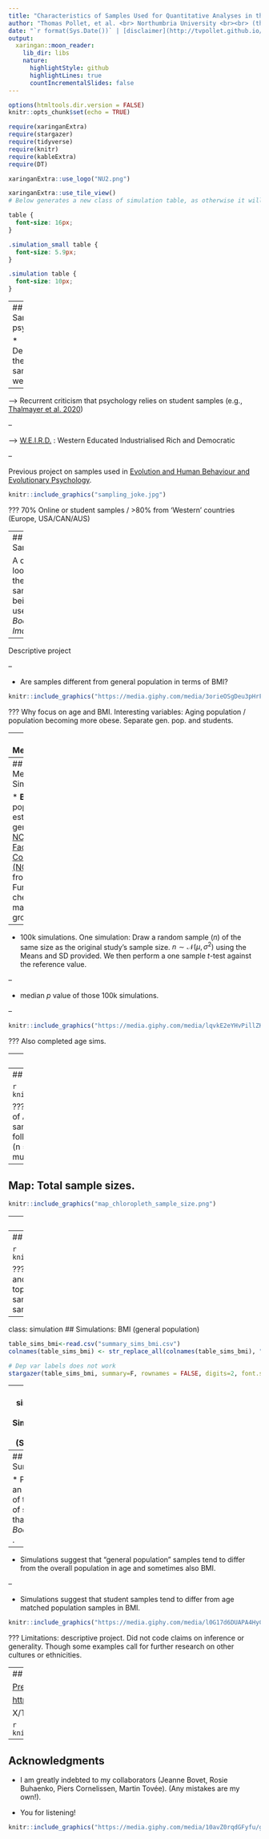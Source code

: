 ```yaml
---
title: "Characteristics of Samples Used for Quantitative Analyses in the Journal Body Image"
author: "Thomas Pollet, et al. <br> Northumbria University <br><br> (thomas.pollet@northumbria.ac.uk)"
date: "`r format(Sys.Date())` | [disclaimer](http://tvpollet.github.io/disclaimer)"
output:
  xaringan::moon_reader:
    lib_dir: libs
    nature:
      highlightStyle: github
      highlightLines: true
      countIncrementalSlides: false
---
```


```r
options(htmltools.dir.version = FALSE)
knitr::opts_chunk$set(echo = TRUE)
```

```r
require(xaringanExtra) 
require(stargazer)
require(tidyverse)
require(knitr)
require(kableExtra)
require(DT)
```

```r
xaringanExtra::use_logo("NU2.png")
```

```r
xaringanExtra::use_tile_view()
# Below generates a new class of simulation table, as otherwise it will not fit.
```

```css
table {
  font-size: 16px;     
}
```

```css
.simulation_small table {
  font-size: 5.9px;     
}
```

```css
.simulation table {
  font-size: 10px;     
}
```

---
## Samples in psychology


* Describing the samples we use. 

--

--> Recurrent criticism that psychology relies on student samples (e.g., [Thalmayer et al. 2020](https://doi.org/10.1037/amp0000622))

--

--> [W.E.I.R.D.](https://www2.psych.ubc.ca/~henrich/pdfs/WeirdPeople.pdf) : Western Educated Industrialised Rich and Democratic

--

Previous project on samples used in [Evolution and Human Behaviour and Evolutionary Psychology](https://link.springer.com/article/10.1007/s40806-019-00192-2).

```r
knitr::include_graphics("sampling_joke.jpg") 
```


???
70% Online or student samples / >80% from 'Western' countries (Europe, USA/CAN/AUS)

---
## Sampling

A closer look at the samples being used in _Body Image_

--

Descriptive project

--

* Are samples different from general population in terms of BMI?

```r
knitr::include_graphics("https://media.giphy.com/media/3orieOSgDeu3pHrFIY/giphy.gif") 
```

???
Why focus on age and BMI. Interesting variables: Aging population / population becoming more obese.
Separate gen. pop. and students.

---
## Methodology.

* All papers from 2021 from _Body Image_ (_n_ = 137).

* 149 samples (5 meta-analyses or content analyses not analysed further).

```r
knitr::include_graphics("Body_image.jpg") # See Elsevier web page
```

---
## Methodology: Simulations

* **BMI**. Overall population estimate by gender from [NCD Risk Factor Collaboration (NCD-RisC)](https://linkinghub.elsevier.com/retrieve/pii/S0140673617321293) from 2016. Further checks with matched age groups.

--

* 100k simulations. One simulation: Draw a random sample (_n_) of the same size as the original study's sample size. $n \sim \mathcal{N}(\mu,\,\sigma^{2})$ using the Means and SD provided. We then perform a one sample _t_-test against the reference value. 

--

* median _p_ value of those 100k simulations.

--

```r
knitr::include_graphics("https://media.giphy.com/media/lqvkE2eYHvPillZKNU/giphy.gif")
```

???
Also completed age sims.

---
## Map: Inclusion.

```r
knitr::include_graphics("map.png")
```

???
Some coverage of Latin America, no coverage of Africa, China, Russia
Majority of quantitative samples are from the United States (n = 55), followed by the United Kingdom (n = 18), Australia (n = 18) and Canada (n = 11).

---
## Map: k samples.

```r
knitr::include_graphics("map_chloropleth_k.png")
```

???
Some coverage of Latin America, no coverage of Africa, China, Russia
Majority of quantitative samples are from the United States (n = 55), followed by the United Kingdom (n = 18), Australia (n = 18) and Canada (n = 11). Map does not show multicountry samples (k = 7).

---
## Map: Total sample sizes.

```r
knitr::include_graphics("map_chloropleth_sample_size.png")
```

---
## Map: Median sample size.

```r
knitr::include_graphics("map_chloropleth_median.png")
```

???
Large sample from New Zealand. (AUS: 230; USA: 317; UK: 271.5; NZL: 6258)


---
## Type of samples

```r
knitr::include_graphics("waffle_type_ed.png")
```

???
pregnant women (n = 1), mothers (n = 1) and a sample of students but who scored in the top tertile on a sub-scale of the EDI-2. Only four samples labelled as clinical. One gen. pop. sample recruited via churches.

---
class: simulation
## Simulations: BMI (general population)

```r
table_sims_bmi<-read.csv("summary_sims_bmi.csv")
colnames(table_sims_bmi) <- str_replace_all(colnames(table_sims_bmi), "[:punct:]", " ")
```

```r
# Dep var labels does not work
stargazer(table_sims_bmi, summary=F, rownames = FALSE, digits=2, font.size= "tiny", single.row = TRUE, column.sep.width = "1pt", header=FALSE, style="demography", title="Summary of simulations. Note: p < .1 = .,  p < .05 = *,  p < .01 = **, p < .001 = ***.", type="html")
```

---
class: simulation
## Simulations: BMI (Students)

```r
table_sims_bmi_students<-read.csv("summary_sims_bmi_students.csv")
colnames(table_sims_bmi_students) <- str_replace_all(colnames(table_sims_bmi_students), "[:punct:]", " ")
colnames(table_sims_bmi_students)[6]<-"Mean BMI population (20-24)" # unable to fix 6
```

```r
# Dep var labels does not work
stargazer(table_sims_bmi_students, summary=F, rownames = FALSE, digits=2, font.size= "tiny", single.row = TRUE, column.sep.width = "1pt", header=FALSE, style="demography", title="Summary of simulations. Note: p < .1 = .,  p < .05 = *,  p < .01 = **, p < .001 = ***.", type="html")
```

---
## Summary

* Provided an overview of the type of samples that are in _Body image_ .

--

* Simulations suggest that "general population" samples tend to differ from the overall population in age and sometimes also BMI.

--

* Simulations suggest that student samples tend to differ from age matched population samples in BMI.

```r
knitr::include_graphics("https://media.giphy.com/media/l0G17d6DUAPA4HyCs/giphy.gif")
```

???
Limitations: descriptive project. Did not code claims on inference or generality. Though some examples call for further research on other cultures or ethnicities.

---
## Any Questions?

[Preprint](https://osf.io/preprints/psyarxiv/2qfdb) ; [Longer talk](https://tvpollet.github.io/Talk_appearance_Durham_22/Talk_Durham_Body_Image_22.html#1)

[http://tvpollet.github.io](http://tvpollet.github.io)

X/Twitter: @tvpollet ; Bluesky: @tvpollet.bsky.social

```r
knitr::include_graphics("https://media.giphy.com/media/3ohzdRoOp1FUYbtGDu/giphy.gif")
```

---
## Acknowledgments

* I am greatly indebted to my collaborators (Jeanne Bovet, Rosie Buhaenko, Piers Cornelissen, Martin Tovée). (Any mistakes are my own!).

* You for listening!

```r
knitr::include_graphics("https://media.giphy.com/media/10avZ0rqdGFyfu/giphy.gif")
```



